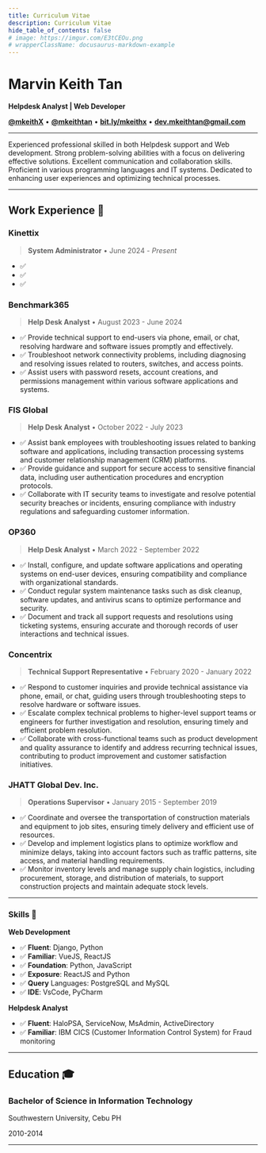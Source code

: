 ```yaml
---
title: Curriculum Vitae
description: Curriculum Vitae
hide_table_of_contents: false
# image: https://imgur.com/E3tCEOu.png
# wrapperClassName: docusaurus-markdown-example
---
```


# Marvin Keith Tan

**Helpdesk Analyst | Web Developer**

<FAIcon icon="fa-brands fa-github" size="1x" /> [**@mkeithX**](https://github.com/mkeithx) •
<FAIcon icon="fa-brands fa-linkedin" size="1x" /> [**@mkeithtan**](https://www.linkedin.com/in/mkeithtan) •
<FAIcon icon="fa-solid fa-globe" size="1x" /> [**bit.ly/mkeithx**](https://bit.ly/mkeithx)  •
<FAIcon icon="fa-solid fa-envelope" size="1x" /> [**dev.mkeithtan@gmail.com**](mailto:dev.mkeithtan@gmail.com)

<hr></hr>

Experienced professional skilled in both Helpdesk support and Web development. Strong problem-solving abilities with a focus on delivering effective solutions. Excellent communication and collaboration skills. Proficient in various programming languages and IT systems. Dedicated to enhancing user experiences and optimizing technical processes.

---



## Work Experience  💼 

### Kinettix
> **System Administrator** • June 2024 - _Present_


- ✅ 
- ✅ 
- ✅ 


### Benchmark365
> **Help Desk Analyst** • August 2023 - June 2024


- ✅ Provide technical support to end-users via phone, email, or chat, resolving hardware and software issues promptly and effectively.
- ✅ Troubleshoot network connectivity problems, including diagnosing and resolving issues related to routers, switches, and access points.
- ✅ Assist users with password resets, account creations, and permissions management within various software applications and systems.

### FIS Global
> **Help Desk Analyst** • October 2022 - July 2023


- ✅  Assist bank employees with troubleshooting issues related to banking software and applications, including transaction processing systems and customer relationship management (CRM) platforms.
- ✅  Provide guidance and support for secure access to sensitive financial data, including user authentication procedures and encryption protocols.
- ✅ Collaborate with IT security teams to investigate and resolve potential security breaches or incidents, ensuring compliance with industry regulations and safeguarding customer information.


### OP360
> **Help Desk Analyst** • March 2022 - September 2022


- ✅ Install, configure, and update software applications and operating systems on end-user devices, ensuring compatibility and compliance with organizational standards.
- ✅ Conduct regular system maintenance tasks such as disk cleanup, software updates, and antivirus scans to optimize performance and security.
- ✅ Document and track all support requests and resolutions using ticketing systems, ensuring accurate and thorough records of user interactions and technical issues.

### Concentrix
> **Technical Support Representative** • February 2020 - January 2022


- ✅ Respond to customer inquiries and provide technical assistance via phone, email, or chat, guiding users through troubleshooting steps to resolve hardware or software issues.
- ✅ Escalate complex technical problems to higher-level support teams or engineers for further investigation and resolution, ensuring timely and efficient problem resolution.
- ✅ Collaborate with cross-functional teams such as product development and quality assurance to identify and address recurring technical issues, contributing to product improvement and customer satisfaction initiatives.

### JHATT Global Dev. Inc.
> **Operations Supervisor** • January 2015 - September 2019

- ✅ Coordinate and oversee the transportation of construction materials and equipment to job sites, ensuring timely delivery and efficient use of resources.
- ✅ Develop and implement logistics plans to optimize workflow and minimize delays, taking into account factors such as traffic patterns, site access, and material handling requirements.
- ✅ Monitor inventory levels and manage supply chain logistics, including procurement, storage, and distribution of materials, to support construction projects and maintain adequate stock levels.

---


###  Skills 🧩
**Web Development**

- ✅ **Fluent**: Django, Python
- ✅ **Familiar**: VueJS, ReactJS
- ✅ **Foundation**: Python, JavaScript
- ✅ **Exposure**: ReactJS and Python
- ✅ **Query** Languages: PostgreSQL and MySQL
- ✅ **IDE**: VsCode, PyCharm

<!-- [![techs](https://skillicons.dev/icons?i=react,js,py,ts,vscode,md,html,css,anaconda&perline=12)](#skills-)  -->

**Helpdesk Analyst**

- ✅ **Fluent**: HaloPSA, ServiceNow, MsAdmin, ActiveDirectory
- ✅ **Familiar**: IBM CICS (Customer Information Control System) for Fraud monitoring

<!-- - Proficient in Helpdesk support and Web development
- Strong problem-solving abilities
- Excellent communication and collaboration skills
- Skilled in various programming languages and IT systems
- Commitment to enhancing user experiences
- Ability to optimize technical processes -->

---

## Education 🎓 

### Bachelor of Science in Information Technology 

Southwestern University, Cebu PH 

2010-2014

----
